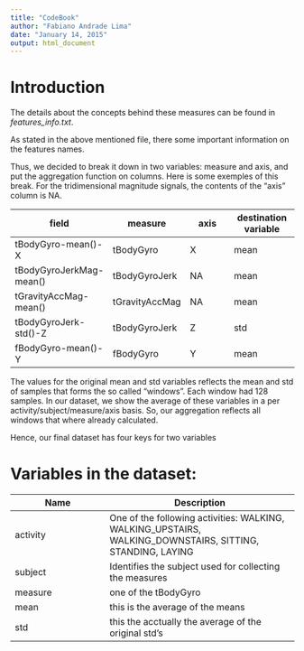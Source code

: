 ```yaml
---
title: "CodeBook"
author: "Fabiano Andrade Lima"
date: "January 14, 2015"
output: html_document
---
```


# Introduction

The details about the concepts behind these measures can be found in *features_info.txt*.

As stated in the above mentioned file, there some important information on the features names.

Thus, we decided to break it down in two variables: measure and axis, and put the aggregation function on columns. Here is some exemples of this break.  For the tridimensional magnitude signals, the contents of the "axis" column is NA.

field                   |measure       | axis                 | destination variable
----------------------- |-----------   | -------------------  | --------------------
tBodyGyro-mean()-X      |tBodyGyro     |  X                   |     mean
tBodyGyroJerkMag-mean() |tBodyGyroJerk |  NA                  |     mean
tGravityAccMag-mean()   |tGravityAccMag|  NA                  |     mean
tBodyGyroJerk-std()-Z   |tBodyGyroJerk |  Z                   |     std
fBodyGyro-mean()-Y      |fBodyGyro     |  Y                   |     mean

The values for the original mean and std variables reflects the mean and std of samples that forms the so called "windows". Each window had 128 samples. In our dataset, we show the average of these variables in a per activity/subject/measure/axis basis. So, our aggregation reflects all windows that where already calculated.

Hence, our final dataset has four keys for two variables

# Variables in the dataset:

Name     |Description
-----    |----------
activity| One of the following activities: WALKING, WALKING_UPSTAIRS, WALKING_DOWNSTAIRS, SITTING, STANDING, LAYING
subject| Identifies the subject used for collecting the measures
measure| one of the tBodyGyro|tGravityAccMag|etc... See comments above.
mean| this is the average of the means 
std| this the acctually the average of the original std's

